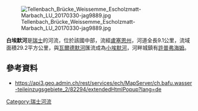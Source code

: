 {{Coord|46.94049|N|8.00658|E|display=title}}
[[Image:Tellenbach_Brücke_Weissemme_Escholzmatt-Marbach_LU_20170330-jag9889.jpg|right]]

'''白埃默河'''是[[瑞士|瑞士]]的河流，位於該國中部，流經[[盧塞恩州|盧塞恩州]]，河道全長9.1公里，流域面積29.2平方公里，與[[瓦爾德默河|瓦爾德默河]]匯流成為[[小埃默河|小埃默河]]，河畔城鎮有[[許普弗海姆|許普弗海姆]]。

==參考資料==
* https://api3.geo.admin.ch/rest/services/ech/MapServer/ch.bafu.wasser-teileinzugsgebiete_2/82294/extendedHtmlPopup?lang=de {{Wayback|url=https://api3.geo.admin.ch/rest/services/ech/MapServer/ch.bafu.wasser-teileinzugsgebiete_2/82294/extendedHtmlPopup?lang=de |date=20180722011451 }}

{{Switzerland-geo-stub}}
[[Category:瑞士河流|Category:瑞士河流]]